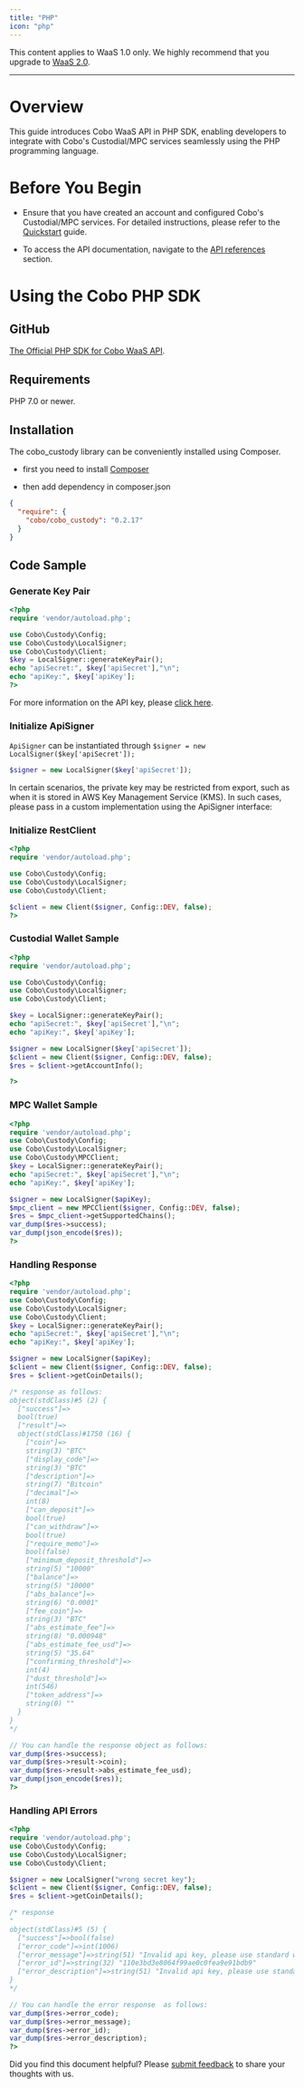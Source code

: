 ```yaml
---
title: "PHP"
icon: "php"
---
```

<Note>This content applies to WaaS 1.0 only. We highly recommend that you upgrade to [WaaS 2.0](/v2/guides/overview/introduction).</Note>

***
# Overview
This guide introduces Cobo WaaS API in PHP SDK, enabling developers to integrate with Cobo's Custodial/MPC services seamlessly using the PHP programming language.

# Before You Begin
- Ensure that you have created an account and configured Cobo's Custodial/MPC services.
For detailed instructions, please refer to the [Quickstart](https://www.cobo.com/developers/get-started/overview/quickstart) guide.

- To access the API documentation, navigate to the [API references](https://www.cobo.com/developers/api-references/overview/) section.

# Using the Cobo PHP SDK

## GitHub
[The Official PHP SDK for Cobo WaaS API](https://github.com/CoboGlobal/cobo-php-api).

## Requirements
PHP 7.0 or newer.


## Installation
The cobo_custody library can be conveniently installed using Composer.

- first you need to install [Composer](https://getcomposer.org/)

- then add dependency in composer.json

```json
{
  "require": {
    "cobo/cobo_custody": "0.2.17"
  }
}
```

## Code Sample

### Generate Key Pair

```php
<?php
require 'vendor/autoload.php';

use Cobo\Custody\Config;
use Cobo\Custody\LocalSigner;
use Cobo\Custody\Client;
$key = LocalSigner::generateKeyPair();
echo "apiSecret:", $key['apiSecret'],"\n";
echo "apiKey:", $key['apiKey'];
?>
```
For more information on the API key, please [click here](https://www.cobo.com/developers/api-references/overview/authentication).


### Initialize ApiSigner
`ApiSigner` can be instantiated through `$signer = new LocalSigner($key['apiSecret']);`

```php
$signer = new LocalSigner($key['apiSecret']);
```

In certain scenarios, the private key may be restricted from export, such as when it is stored in AWS Key Management Service (KMS).
In such cases, please pass in a custom implementation using the ApiSigner interface:


### Initialize RestClient
```php
<?php
require 'vendor/autoload.php';

use Cobo\Custody\Config;
use Cobo\Custody\LocalSigner;
use Cobo\Custody\Client;

$client = new Client($signer, Config::DEV, false);
?>
```

### Custodial Wallet Sample
```php
<?php
require 'vendor/autoload.php';

use Cobo\Custody\Config;
use Cobo\Custody\LocalSigner;
use Cobo\Custody\Client;

$key = LocalSigner::generateKeyPair();
echo "apiSecret:", $key['apiSecret'],"\n";
echo "apiKey:", $key['apiKey'];

$signer = new LocalSigner($key['apiSecret']);
$client = new Client($signer, Config::DEV, false);
$res = $client->getAccountInfo();

?>
```


### MPC Wallet Sample
```php
<?php
require 'vendor/autoload.php';
use Cobo\Custody\Config;
use Cobo\Custody\LocalSigner;
use Cobo\Custody\MPCClient;
$key = LocalSigner::generateKeyPair();
echo "apiSecret:", $key['apiSecret'],"\n";
echo "apiKey:", $key['apiKey'];

$signer = new LocalSigner($apiKey);
$mpc_client = new MPCClient($signer, Config::DEV, false);
$res = $mpc_client->getSupportedChains();
var_dump($res->success);
var_dump(json_encode($res));
?>
```


### Handling Response

```php
<?php
require 'vendor/autoload.php';
use Cobo\Custody\Config;
use Cobo\Custody\LocalSigner;
use Cobo\Custody\Client;
$key = LocalSigner::generateKeyPair();
echo "apiSecret:", $key['apiSecret'],"\n";
echo "apiKey:", $key['apiKey'];

$signer = new LocalSigner($apiKey);
$client = new Client($signer, Config::DEV, false);
$res = $client->getCoinDetails();

/* response as follows:
object(stdClass)#5 (2) {
  ["success"]=>
  bool(true)
  ["result"]=>
  object(stdClass)#1750 (16) {
    ["coin"]=>
    string(3) "BTC"
    ["display_code"]=>
    string(3) "BTC"
    ["description"]=>
    string(7) "Bitcoin"
    ["decimal"]=>
    int(8)
    ["can_deposit"]=>
    bool(true)
    ["can_withdraw"]=>
    bool(true)
    ["require_memo"]=>
    bool(false)
    ["minimum_deposit_threshold"]=>
    string(5) "10000"
    ["balance"]=>
    string(5) "10000"
    ["abs_balance"]=>
    string(6) "0.0001"
    ["fee_coin"]=>
    string(3) "BTC"
    ["abs_estimate_fee"]=>
    string(8) "0.000948"
    ["abs_estimate_fee_usd"]=>
    string(5) "35.64"
    ["confirming_threshold"]=>
    int(4)
    ["dust_threshold"]=>
    int(546)
    ["token_address"]=>
    string(0) ""
  }
}
*/

// You can handle the response object as follows:
var_dump($res->success);
var_dump($res->result->coin);
var_dump($res->result->abs_estimate_fee_usd);
var_dump(json_encode($res));
?>
```

### Handling API Errors
```php
<?php
require 'vendor/autoload.php';
use Cobo\Custody\Config;
use Cobo\Custody\LocalSigner;
use Cobo\Custody\Client;

$signer = new LocalSigner("wrong secret key");
$client = new Client($signer, Config::DEV, false);
$res = $client->getCoinDetails();

/* response
"
object(stdClass)#5 (5) {
  ["success"]=>bool(false)
  ["error_code"]=>int(1006)
  ["error_message"]=>string(51) "Invalid api key, please use standard wallet api key"
  ["error_id"]=>string(32) "110e3bd3e8064f99ae0c0fea9e91bdb9"
  ["error_description"]=>string(51) "Invalid api key, please use standard wallet api key"
}
*/

// You can handle the error response  as follows:
var_dump($res->error_code);
var_dump($res->error_message);
var_dump($res->error_id);
var_dump($res->error_description);
?>
```



<Tip>Did you find this document helpful? Please [submit feedback](https://forms.zohopublic.com/cobo/form/DocumentFeedbackForm/formperma/QvLOhxJv1_JMsJ-1dleZ8Itb_7rzN-LtgvsDdxosoVI) to share your thoughts with us.</Tip>